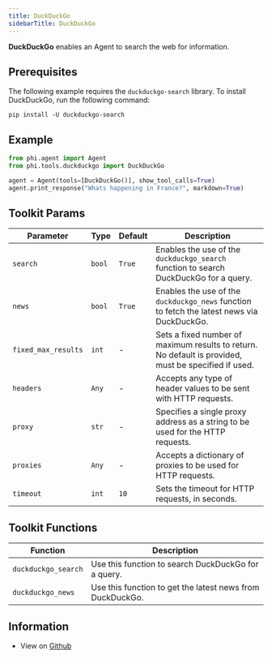 ```yaml
---
title: DuckDuckGo
sidebarTitle: DuckDuckGo
---
```


**DuckDuckGo** enables an Agent to search the web for information.

## Prerequisites

The following example requires the `duckduckgo-search` library. To install DuckDuckGo, run the following command:

```shell
pip install -U duckduckgo-search
```

## Example

```python cookbook/tools/duckduckgo.py
from phi.agent import Agent
from phi.tools.duckduckgo import DuckDuckGo

agent = Agent(tools=[DuckDuckGo()], show_tool_calls=True)
agent.print_response("Whats happening in France?", markdown=True)
```

## Toolkit Params

| Parameter | Type | Default | Description |
|-----------|------|---------|-------------|
| `search` | `bool` | `True` | Enables the use of the `duckduckgo_search` function to search DuckDuckGo for a query. |
| `news` | `bool` | `True` | Enables the use of the `duckduckgo_news` function to fetch the latest news via DuckDuckGo. |
| `fixed_max_results` | `int` | - | Sets a fixed number of maximum results to return. No default is provided, must be specified if used. |
| `headers` | `Any` | - | Accepts any type of header values to be sent with HTTP requests. |
| `proxy` | `str` | - | Specifies a single proxy address as a string to be used for the HTTP requests. |
| `proxies` | `Any` | - | Accepts a dictionary of proxies to be used for HTTP requests. |
| `timeout` | `int` | `10` | Sets the timeout for HTTP requests, in seconds. |

## Toolkit Functions

| Function | Description |
|----------|-------------|
| `duckduckgo_search` | Use this function to search DuckDuckGo for a query. |
| `duckduckgo_news` | Use this function to get the latest news from DuckDuckGo. |

## Information

- View on [Github](https://github.com/phidatahq/agno/blob/main/phi/tools/duckduckgo.py)
